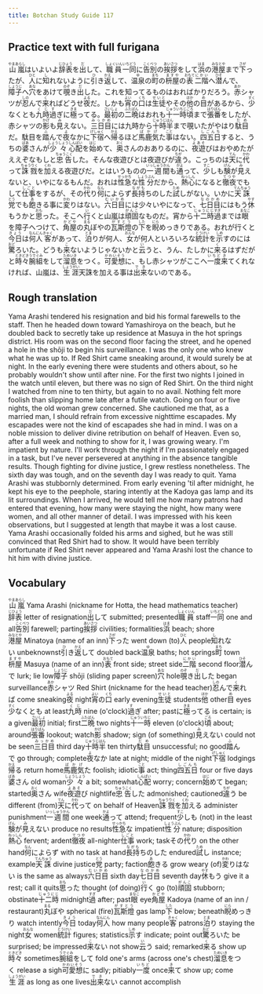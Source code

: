 ```yaml
---
title: Botchan Study Guide 117
---
```


## Practice text with full furigana

<p>
<ruby><rb>山嵐</rb><rt>やまあらし</rt></ruby>はいよいよ<ruby><rb>辞表</rb><rt>じひょう</rt></ruby>を<ruby><rb>出</rb><rt>だ</rt></ruby>して、<ruby><rb>職員</rb><rt>しょくいん</rt></ruby><ruby><rb>一同</rb><rt>いちどう</rt></ruby>に<ruby><rb>告別</rb><rt>こくべつ</rt></ruby>の<ruby><rb>挨拶</rb><rt>あいさつ</rt></ruby>をして<ruby><rb>浜</rb><rt>はま</rt></ruby>の<ruby><rb>港屋</rb><rt>みなとや</rt></ruby>まで<ruby><rb>下</rb><rt>さが</rt></ruby>ったが、<ruby><rb>人</rb><rt>ひと</rt></ruby>に<ruby><rb>知</rb><rt>し</rt></ruby>れないように<ruby><rb>引</rb><rt>ひ</rt></ruby>き<ruby><rb>返</rb><rt>かえ</rt></ruby>して、<ruby><rb>温泉</rb><rt>ゆ</rt></ruby>の<ruby><rb>町</rb><rt>まち</rt></ruby>の<ruby><rb>枡屋</rb><rt>ますや</rt></ruby>の<ruby><rb>表</rb><rt>おもて</rt></ruby><ruby><rb>二階</rb><rt>にかい</rt></ruby>へ<ruby><rb>潜</rb><rt>ひそ</rt></ruby>んで、<ruby><rb>障子</rb><rt>しょうじ</rt></ruby>へ<ruby><rb>穴</rb><rt>あな</rt></ruby>をあけて<ruby><rb>覗</rb><rt>のぞ</rt></ruby>き<ruby><rb>出</rb><rt>だ</rt></ruby>した。これを知ってるものはおればかりだろう。<ruby><rb>赤</rb><rt>あか</rt></ruby>シャツが<ruby><rb>忍</rb><rt>しの</rt></ruby>んで<ruby><rb>来</rb><rt>く</rt></ruby>ればどうせ<ruby><rb>夜</rb><rt>よる</rt></ruby>だ。しかも<ruby><rb>宵</rb><rt>よい</rt></ruby>の<ruby><rb>口</rb><rt>くち</rt></ruby>は<ruby><rb>生徒</rb><rt>せいと</rt></ruby>やその<ruby><rb>他</rb><rt>ほか</rt></ruby>の<ruby><rb>目</rb><rt>め</rt></ruby>があるから、<ruby><rb>少</rb><rt>すく</rt></ruby>なくとも<ruby><rb>九時</rb><rt>くじ</rt></ruby><ruby><rb>過</rb><rt>す</rt></ruby>ぎに<ruby><rb>極</rb><rt>きま</rt></ruby>ってる。<ruby><rb>最初</rb><rt>さいしょ</rt></ruby>の<ruby><rb>二晩</rb><rt>ふたばん</rt></ruby>はおれも<ruby><rb>十一時</rb><rt>じゅういちじ</rt></ruby><ruby><rb>頃</rb><rt>ごろ</rt></ruby>まで<ruby><rb>張番</rb><rt>はりばん</rt></ruby>をしたが、赤シャツの<ruby><rb>影</rb><rt>かげ</rt></ruby>も<ruby><rb>見</rb><rt>み</rt></ruby>えない。<ruby><rb>三日目</rb><rt>みっかめ</rt></ruby>には九時から<ruby><rb>十時半</rb><rt>じゅうじはん</rt></ruby>まで覗いたがやはり<ruby><rb>駄目</rb><rt>だめ</rt></ruby>だ。駄目を<ruby><rb>踏</rb><rt>ふ</rt></ruby>んで<ruby><rb>夜</rb><rt>よ</rt></ruby>なかに<ruby><rb>下宿</rb><rt>げしゅく</rt></ruby>へ<ruby><rb>帰</rb><rt>かえ</rt></ruby>るほど<ruby><rb>馬鹿気</rb><rt>ばかげ</rt></ruby>た<ruby><rb>事</rb><rt>こと</rt></ruby>はない。<ruby><rb>四五日</rb><rt>しごんち</rt></ruby>すると、うちの<ruby><rb>婆</rb><rt>ばあ</rt></ruby>さんが<ruby><rb>少々</rb><rt>しょうしょう</rt></ruby><ruby><rb>心配</rb><rt>しんぱい</rt></ruby>を<ruby><rb>始</rb><rt>はじ</rt></ruby>めて、<ruby><rb>奥</rb><rt>おく</rt></ruby>さんのおありるのに、<ruby><rb>夜遊</rb><rt>よあそ</rt></ruby>びはおやめたがええぞなもしと<ruby><rb>忠告</rb><rt>ちゅうこく</rt></ruby>した。そんな夜遊びとは夜遊びが<ruby><rb>違</rb><rt>ちが</rt></ruby>う。こっちのは<ruby><rb>天</rb><rt>てん</rt></ruby>に<ruby><rb>代</rb><rt>かわ</rt></ruby>って<ruby><rb>誅戮</rb><rt>ちゅうりく</rt></ruby>を<ruby><rb>加</rb><rt>くわ</rt></ruby>える夜遊びだ。とはいうものの<ruby><rb>一週間</rb><rt>いっしゅうかん</rt></ruby>も<ruby><rb>通</rb><rt>かよ</rt></ruby>って、<ruby><rb>少</rb><rt>すこ</rt></ruby>しも<ruby><rb>験</rb><rt>げん</rt></ruby>が<ruby><rb>見</rb><rt>み</rt></ruby>えないと、いやになるもんだ。おれは<ruby><rb>性急</rb><rt>せっかち</rt></ruby>な<ruby><rb>性分</rb><rt>しょうぶん</rt></ruby>だから、<ruby><rb>熱心</rb><rt>ねっしん</rt></ruby>になると<ruby><rb>徹夜</rb><rt>てつや</rt></ruby>でもして<ruby><rb>仕事</rb><rt>しごと</rt></ruby>をするが、その<ruby><rb>代</rb><rt>かわ</rt></ruby>り<ruby><rb>何</rb><rt>なん</rt></ruby>によらず<ruby><rb>長持</rb><rt>ながも</rt></ruby>ちのした<ruby><rb>試</rb><rt>ため</rt></ruby>しがない。いかに<ruby><rb>天誅</rb><rt>てんちゅう</rt></ruby><ruby><rb>党</rb><rt>とう</rt></ruby>でも<ruby><rb>飽</rb><rt>あ</rt></ruby>きる事に<ruby><rb>変</rb><rt>かわ</rt></ruby>りはない。<ruby><rb>六日目</rb><rt>むいかめ</rt></ruby>には少々いやになって、<ruby><rb>七日目</rb><rt>なのかめ</rt></ruby>にはもう<ruby><rb>休</rb><rt>やす</rt></ruby>もうかと<ruby><rb>思</rb><rt>おも</rt></ruby>った。そこへ<ruby><rb>行</rb><rt>い</rt></ruby>くと山嵐は<ruby><rb>頑固</rb><rt>がんこ</rt></ruby>なものだ。宵から<ruby><rb>十二時</rb><rt>じゅうにじ</rt></ruby><ruby><rb>過</rb><rt>すぎ</rt></ruby>までは<ruby><rb>眼</rb><rt>まなこ</rt></ruby>を障子へつけて、<ruby><rb>角屋</rb><rt>かどや</rt></ruby>の<ruby><rb>丸</rb><rt>まる</rt></ruby>ぼやの<ruby><rb>瓦斯燈</rb><rt>がすとう</rt></ruby>の<ruby><rb>下</rb><rt>した</rt></ruby>を<ruby><rb>睨</rb><rt>にら</rt></ruby>めっきりである。おれが行くと<ruby><rb>今日</rb><rt>きょう</rt></ruby>は<ruby><rb>何人</rb><rt>なんにん</rt></ruby><ruby><rb>客</rb><rt>きゃく</rt></ruby>があって、<ruby><rb>泊</rb><rt>とま</rt></ruby>りが何人、<ruby><rb>女</rb><rt>おんな</rt></ruby>が何人といろいろな<ruby><rb>統計</rb><rt>とうけい</rt></ruby>を<ruby><rb>示</rb><rt>しめ</rt></ruby>すのには<ruby><rb>驚</rb><rt>おど</rt></ruby>ろいた。どうも<ruby><rb>来</rb><rt>こ</rt></ruby>ないようじゃないかと<ruby><rb>云</rb><rt>い</rt></ruby>うと、うん、たしかに<ruby><rb>来</rb><rt>く</rt></ruby>るはずだがと<ruby><rb>時々</rb><rt>ときどき</rt></ruby><ruby><rb>腕組</rb><rt>うでぐみ</rt></ruby>をして<ruby><rb>溜息</rb><rt>ためいき</rt></ruby>をつく。<ruby><rb>可愛想</rb><rt>かわいそう</rt></ruby>に、もし赤シャツがここへ<ruby><rb>一度</rb><rt>いちど</rt></ruby><ruby><rb>来</rb><rt>き</rt></ruby>てくれなければ、山嵐は、<ruby><rb>生涯</rb><rt>しょうがい</rt></ruby>天誅を加える事は<ruby><rb>出来</rb><rt>でき</rt></ruby>ないのである。
</p>


## Rough translation

Yama Arashi tendered his resignation and bid his formal farewells to the staff. Then he headed down toward Yamashiroya on the beach, but he doubled back to secretly take up residence at Masuya in the hot springs district. His room was on the second floor facing the street, and he opened a hole in the shōji to begin his surveillance. I was the only one who knew what he was up to. If Red Shirt came sneaking around, it would surely be at night. In the early evening there were students and others about, so he probably wouldn't show until after nine. For the first two nights I joined in the watch until eleven, but there was no sign of Red Shirt. On the third night I watched from nine to ten thirty, but again to no avail. Nothing felt more foolish than slipping home late after a futile watch. Going on four or five nights, the old woman grew concerned. She cautioned me that, as a married man, I should refrain from excessive nighttime escapades. My escapades were not the kind of escapades she had in mind. I was on a noble mission to deliver divine retribution on behalf of Heaven. Even so, after a full week and nothing to show for it, I was growing weary. I'm impatient by nature. I'll work through the night if I'm passionately engaged in a task, but I've never persevered at anything in the absence tangible results. Though fighting for divine justice, I grew restless nonetheless. The sixth day was tough, and on the seventh day I was ready to quit. Yama Arashi was stubbornly determined. From early evening 'til after midnight, he kept his eye to the peephole, staring intently at the Kadoya gas lamp and its lit surroundings. When I arrived, he would tell me how many patrons had entered that evening, how many were staying the night, how many were women, and all other manner of detail. I was impressed with his keen observations, but I suggested at length that maybe it was a lost cause. Yama Arashi occasionally folded his arms and sighed, but he was still convinced that Red Shirt had to show. It would have been terribly unfortunate if Red Shirt never appeared and Yama Arashi lost the chance to hit him with divine justice.


## Vocabulary

<p>
<span className="vocabstudy"><ruby><rb>山嵐</rb><rt>やまあらし</rt></ruby>&nbsp;Yama Arashi (nickname for Hotta, the head mathematics teacher)</span><span className="vocabstudy"><ruby><rb>辞表</rb><rt>じひょう</rt></ruby>&nbsp;letter of resignation</span><span className="vocabstudy"><ruby><rb>出</rb><rt>だ</rt></ruby>して&nbsp;submitted; presented</span><span className="vocabstudy"><ruby><rb>職員</rb><rt>しょくいん</rt></ruby>&nbsp;staff</span><span className="vocabstudy"><ruby><rb>一同</rb><rt>いちどう</rt></ruby>&nbsp;one and all</span><span className="vocabstudy"><ruby><rb>告別</rb><rt>こくべつ</rt></ruby>&nbsp;farewell; parting</span><span className="vocabstudy"><ruby><rb>挨拶</rb><rt>あいさつ</rt></ruby>&nbsp;civilities; formalities</span><span className="vocabstudy"><ruby><rb>浜</rb><rt>はま</rt></ruby>&nbsp;beach; shore</span><span className="vocabstudy"><ruby><rb>港屋</rb><rt>みなとや</rt></ruby>&nbsp;Minatoya (name of an inn)</span><span className="vocabstudy"><ruby><rb>下</rb><rt>さが</rt></ruby>った&nbsp;went down (to)</span><span className="vocabstudy"><ruby><rb>人</rb><rt>ひと</rt></ruby>&nbsp;people</span><span className="vocabstudy"><ruby><rb>知</rb><rt>し</rt></ruby>れない&nbsp;unbeknownst</span><span className="vocabstudy"><ruby><rb>引</rb><rt>ひ</rt></ruby>き<ruby><rb>返</rb><rt>かえ</rt></ruby>して&nbsp;doubled back</span><span className="vocabstudy"><ruby><rb>温泉</rb><rt>ゆ</rt></ruby>&nbsp;baths; hot springs</span><span className="vocabstudy"><ruby><rb>町</rb><rt>まち</rt></ruby>&nbsp;town</span><span className="vocabstudy"><ruby><rb>枡屋</rb><rt>ますや</rt></ruby>&nbsp;Masuya (name of an inn)</span><span className="vocabstudy"><ruby><rb>表</rb><rt>おもて</rt></ruby>&nbsp;front side; street side</span><span className="vocabstudy"><ruby><rb>二階</rb><rt>にかい</rt></ruby>&nbsp;second floor</span><span className="vocabstudy"><ruby><rb>潜</rb><rt>ひそ</rt></ruby>んで&nbsp;lurk; lie low</span><span className="vocabstudy"><ruby><rb>障子</rb><rt>しょうじ</rt></ruby>&nbsp;shōji (sliding paper screen)</span><span className="vocabstudy"><ruby><rb>穴</rb><rt>あな</rt></ruby>&nbsp;hole</span><span className="vocabstudy"><ruby><rb>覗</rb><rt>のぞ</rt></ruby>き<ruby><rb>出</rb><rt>だ</rt></ruby>した&nbsp;began surveillance</span><span className="vocabstudy"><ruby><rb>赤</rb><rt>あか</rt></ruby>シャツ&nbsp;Red Shirt (nickname for the head teacher)</span><span className="vocabstudy"><ruby><rb>忍</rb><rt>しの</rt></ruby>んで<ruby><rb>来</rb><rt>く</rt></ruby>れば&nbsp;come sneaking</span><span className="vocabstudy"><ruby><rb>夜</rb><rt>よる</rt></ruby>&nbsp;night</span><span className="vocabstudy"><ruby><rb>宵</rb><rt>よい</rt></ruby>の<ruby><rb>口</rb><rt>くち</rt></ruby>&nbsp;early evening</span><span className="vocabstudy"><ruby><rb>生徒</rb><rt>せいと</rt></ruby>&nbsp;students</span><span className="vocabstudy"><ruby><rb>他</rb><rt>ほか</rt></ruby>&nbsp;other</span><span className="vocabstudy"><ruby><rb>目</rb><rt>め</rt></ruby>&nbsp;eyes</span><span className="vocabstudy"><ruby><rb>少</rb><rt>すく</rt></ruby>なくとも&nbsp;at least</span><span className="vocabstudy"><ruby><rb>九時</rb><rt>くじ</rt></ruby>&nbsp;nine (o'clock)</span><span className="vocabstudy"><ruby><rb>過</rb><rt>す</rt></ruby>ぎ&nbsp;after; past</span><span className="vocabstudy">に<ruby><rb>極</rb><rt>きま</rt></ruby>ってる&nbsp;is certain; is a given</span><span className="vocabstudy"><ruby><rb>最初</rb><rt>さいしょ</rt></ruby>&nbsp;initial; first</span><span className="vocabstudy"><ruby><rb>二晩</rb><rt>ふたばん</rt></ruby>&nbsp;two nights</span><span className="vocabstudy"><ruby><rb>十一時</rb><rt>じゅういちじ</rt></ruby>&nbsp;eleven (o'clock)</span><span className="vocabstudy"><ruby><rb>頃</rb><rt>ごろ</rt></ruby>&nbsp;about; around</span><span className="vocabstudy"><ruby><rb>張番</rb><rt>はりばん</rt></ruby>&nbsp;lookout; watch</span><span className="vocabstudy"><ruby><rb>影</rb><rt>かげ</rt></ruby>&nbsp;shadow; sign (of something)</span><span className="vocabstudy"><ruby><rb>見</rb><rt>み</rt></ruby>えない&nbsp;could not be seen</span><span className="vocabstudy"><ruby><rb>三日目</rb><rt>みっかめ</rt></ruby>&nbsp;third day</span><span className="vocabstudy"><ruby><rb>十時半</rb><rt>じゅうじはん</rt></ruby>&nbsp;ten thirty</span><span className="vocabstudy"><ruby><rb>駄目</rb><rt>だめ</rt></ruby>&nbsp;unsuccessful; no good</span><span className="vocabstudy"><ruby><rb>踏</rb><rt>ふ</rt></ruby>んで&nbsp;go through; complete</span><span className="vocabstudy"><ruby><rb>夜</rb><rt>よ</rt></ruby>なか&nbsp;late at night; middle of the night</span><span className="vocabstudy"><ruby><rb>下宿</rb><rt>げしゅく</rt></ruby>&nbsp;lodgings</span><span className="vocabstudy"><ruby><rb>帰</rb><rt>かえ</rt></ruby>る&nbsp;return home</span><span className="vocabstudy"><ruby><rb>馬鹿気</rb><rt>ばかげ</rt></ruby>た&nbsp;foolish; idiotic</span><span className="vocabstudy"><ruby><rb>事</rb><rt>こと</rt></ruby>&nbsp;act; thing</span><span className="vocabstudy"><ruby><rb>四五日</rb><rt>しごんち</rt></ruby>&nbsp;four or five days</span><span className="vocabstudy"><ruby><rb>婆</rb><rt>ばあ</rt></ruby>さん&nbsp;old woman</span><span className="vocabstudy"><ruby><rb>少々</rb><rt>しょうしょう</rt></ruby>&nbsp;a bit; somewhat</span><span className="vocabstudy"><ruby><rb>心配</rb><rt>しんぱい</rt></ruby>&nbsp;worry; concern</span><span className="vocabstudy"><ruby><rb>始</rb><rt>はじ</rt></ruby>めて&nbsp;began; started</span><span className="vocabstudy"><ruby><rb>奥</rb><rt>おく</rt></ruby>さん&nbsp;wife</span><span className="vocabstudy"><ruby><rb>夜遊</rb><rt>よあそ</rt></ruby>び&nbsp;nightlife</span><span className="vocabstudy"><ruby><rb>忠告</rb><rt>ちゅうこく</rt></ruby>した&nbsp;admonished; cautioned</span><span className="vocabstudy"><ruby><rb>違</rb><rt>ちが</rt></ruby>う&nbsp;be different (from)</span><span className="vocabstudy"><ruby><rb>天</rb><rt>てん</rt></ruby>に<ruby><rb>代</rb><rt>かわ</rt></ruby>って&nbsp;on behalf of Heaven</span><span className="vocabstudy"><ruby><rb>誅戮</rb><rt>ちゅうりく</rt></ruby>を<ruby><rb>加</rb><rt>くわ</rt></ruby>える&nbsp;administer punishment</span><span className="vocabstudy"><ruby><rb>一週間</rb><rt>いっしゅうかん</rt></ruby>&nbsp;one week</span><span className="vocabstudy"><ruby><rb>通</rb><rt>かよ</rt></ruby>って&nbsp;attend; frequent</span><span className="vocabstudy"><ruby><rb>少</rb><rt>すこ</rt></ruby>しも&nbsp;(not) in the least</span><span className="vocabstudy"><ruby><rb>験</rb><rt>げん</rt></ruby>が<ruby><rb>見</rb><rt>み</rt></ruby>えない&nbsp;produce no results</span><span className="vocabstudy"><ruby><rb>性急</rb><rt>せっかち</rt></ruby>な&nbsp;impatient</span><span className="vocabstudy"><ruby><rb>性分</rb><rt>しょうぶん</rt></ruby>&nbsp;nature; disposition</span><span className="vocabstudy"><ruby><rb>熱心</rb><rt>ねっしん</rt></ruby>&nbsp;fervent; ardent</span><span className="vocabstudy"><ruby><rb>徹夜</rb><rt>てつや</rt></ruby>&nbsp;all-nighter</span><span className="vocabstudy"><ruby><rb>仕事</rb><rt>しごと</rt></ruby>&nbsp;work; task</span><span className="vocabstudy">その<ruby><rb>代</rb><rt>かわ</rt></ruby>り&nbsp;on the other hand</span><span className="vocabstudy"><ruby><rb>何</rb><rt>なん</rt></ruby>によらず&nbsp;with no task at hand</span><span className="vocabstudy"><ruby><rb>長持</rb><rt>ながも</rt></ruby>ちのした&nbsp;endured</span><span className="vocabstudy"><ruby><rb>試</rb><rt>ため</rt></ruby>し&nbsp;instance; example</span><span className="vocabstudy"><ruby><rb>天誅</rb><rt>てんちゅう</rt></ruby>&nbsp;divine justice</span><span className="vocabstudy"><ruby><rb>党</rb><rt>とう</rt></ruby>&nbsp;party; faction</span><span className="vocabstudy"><ruby><rb>飽</rb><rt>あ</rt></ruby>きる&nbsp;grow weary (of)</span><span className="vocabstudy"><ruby><rb>変</rb><rt>かわ</rt></ruby>りはない&nbsp;is the same as always</span><span className="vocabstudy"><ruby><rb>六日目</rb><rt>むいかめ</rt></ruby>&nbsp;sixth day</span><span className="vocabstudy"><ruby><rb>七日目</rb><rt>なのかめ</rt></ruby>&nbsp;seventh day</span><span className="vocabstudy"><ruby><rb>休</rb><rt>やす</rt></ruby>もう&nbsp;give it a rest; call it quits</span><span className="vocabstudy"><ruby><rb>思</rb><rt>おも</rt></ruby>った&nbsp;thought (of doing)</span><span className="vocabstudy"><ruby><rb>行</rb><rt>い</rt></ruby>く&nbsp;go (to)</span><span className="vocabstudy"><ruby><rb>頑固</rb><rt>がんこ</rt></ruby>&nbsp;stubborn; obstinate</span><span className="vocabstudy"><ruby><rb>十二時</rb><rt>じゅうにじ</rt></ruby>&nbsp;midnight</span><span className="vocabstudy"><ruby><rb>過</rb><rt>すぎ</rt></ruby>&nbsp;after; past</span><span className="vocabstudy"><ruby><rb>眼</rb><rt>まなこ</rt></ruby>&nbsp;eye</span><span className="vocabstudy"><ruby><rb>角屋</rb><rt>かどや</rt></ruby>&nbsp;Kadoya (name of an inn / restaurant)</span><span className="vocabstudy"><ruby><rb>丸</rb><rt>まる</rt></ruby>ぼや&nbsp;spherical (fire)</span><span className="vocabstudy"><ruby><rb>瓦斯燈</rb><rt>がすとう</rt></ruby>&nbsp;gas lamp</span><span className="vocabstudy"><ruby><rb>下</rb><rt>した</rt></ruby>&nbsp;below; beneath</span><span className="vocabstudy"><ruby><rb>睨</rb><rt>にら</rt></ruby>めっきり&nbsp;watch intently</span><span className="vocabstudy"><ruby><rb>今日</rb><rt>きょう</rt></ruby>&nbsp;today</span><span className="vocabstudy"><ruby><rb>何人</rb><rt>なんにん</rt></ruby>&nbsp;how many people</span><span className="vocabstudy"><ruby><rb>客</rb><rt>きゃく</rt></ruby>&nbsp;patrons</span><span className="vocabstudy"><ruby><rb>泊</rb><rt>とま</rt></ruby>り&nbsp;staying the night</span><span className="vocabstudy"><ruby><rb>女</rb><rt>おんな</rt></ruby>&nbsp;women</span><span className="vocabstudy"><ruby><rb>統計</rb><rt>とうけい</rt></ruby>&nbsp;figures; statistics</span><span className="vocabstudy"><ruby><rb>示</rb><rt>しめ</rt></ruby>す&nbsp;indicate; point out</span><span className="vocabstudy"><ruby><rb>驚</rb><rt>おど</rt></ruby>ろいた&nbsp;be surprised; be impressed</span><span className="vocabstudy"><ruby><rb>来</rb><rt>こ</rt></ruby>ない&nbsp;not show</span><span className="vocabstudy"><ruby><rb>云</rb><rt>い</rt></ruby>う&nbsp;said; remarked</span><span className="vocabstudy"><ruby><rb>来</rb><rt>く</rt></ruby>る&nbsp;show up</span><span className="vocabstudy"><ruby><rb>時々</rb><rt>ときどき</rt></ruby>&nbsp;sometimes</span><span className="vocabstudy"><ruby><rb>腕組</rb><rt>うでぐみ</rt></ruby>をして&nbsp;fold one's arms (across one's chest)</span><span className="vocabstudy"><ruby><rb>溜息</rb><rt>ためいき</rt></ruby>をつく&nbsp;release a sigh</span><span className="vocabstudy"><ruby><rb>可愛想</rb><rt>かわいそう</rt></ruby>に&nbsp;sadly; pitiably</span><span className="vocabstudy"><ruby><rb>一度</rb><rt>いちど</rt></ruby>&nbsp;once</span><span className="vocabstudy"><ruby><rb>来</rb><rt>き</rt></ruby>て&nbsp;show up; come</span><span className="vocabstudy"><ruby><rb>生涯</rb><rt>しょうがい</rt></ruby>&nbsp;as long as one lives</span><span className="vocabstudy"><ruby><rb>出来</rb><rt>でき</rt></ruby>ない&nbsp;cannot accomplish</span>
</p>
